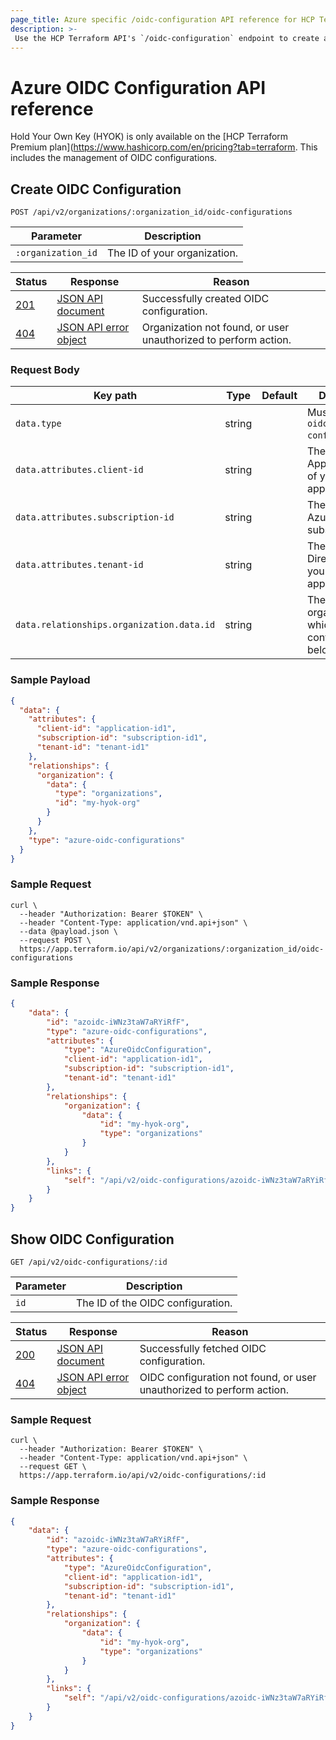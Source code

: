 ```yaml
---
page_title: Azure specific /oidc-configuration API reference for HCP Terraform
description: >-
 Use the HCP Terraform API's `/oidc-configuration` endpoint to create and view your Azure OIDC configurations for Hold Your Own Key (HYOK) in HCP Terraform.
---
```


[200]: https://developer.mozilla.org/en-US/docs/Web/HTTP/Status/200

[201]: https://developer.mozilla.org/en-US/docs/Web/HTTP/Status/201

[202]: https://developer.mozilla.org/en-US/docs/Web/HTTP/Status/202

[204]: https://developer.mozilla.org/en-US/docs/Web/HTTP/Status/204

[400]: https://developer.mozilla.org/en-US/docs/Web/HTTP/Status/400

[401]: https://developer.mozilla.org/en-US/docs/Web/HTTP/Status/401

[403]: https://developer.mozilla.org/en-US/docs/Web/HTTP/Status/403

[404]: https://developer.mozilla.org/en-US/docs/Web/HTTP/Status/404

[409]: https://developer.mozilla.org/en-US/docs/Web/HTTP/Status/409

[412]: https://developer.mozilla.org/en-US/docs/Web/HTTP/Status/412

[422]: https://developer.mozilla.org/en-US/docs/Web/HTTP/Status/422

[429]: https://developer.mozilla.org/en-US/docs/Web/HTTP/Status/429

[500]: https://developer.mozilla.org/en-US/docs/Web/HTTP/Status/500

[504]: https://developer.mozilla.org/en-US/docs/Web/HTTP/Status/504

[JSON API document]: /terraform/cloud-docs/api-docs#json-api-documents

[JSON API error object]: https://jsonapi.org/format/#error-objects

# Azure OIDC Configuration API reference

Hold Your Own Key (HYOK) is only available on the [HCP Terraform Premium plan](https://www.hashicorp.com/en/pricing?tab=terraform. This includes the management of OIDC configurations.

## Create OIDC Configuration
 `POST /api/v2/organizations/:organization_id/oidc-configurations`

 | Parameter           | Description                  |
 | ------------------- | ---------------------------- |
 | `:organization_id` | The ID of your organization. |

 | Status  | Response                  | Reason                                                            |
 |---------|---------------------------|-------------------------------------------------------------------|
 | [201][] | [JSON API document][]     | Successfully created OIDC configuration.  |
 | [404][] | [JSON API error object][] | Organization not found, or user unauthorized to perform action.    |

### Request Body

| Key path                         | Type    | Default   | Description                                                                                                                                                                                               |
| -------------------------------- | ------- | --------- | --------------------------------------------------------------------------------------------------------------------------------------------------------------------------------------------------------- |
| `data.type`                      | string  |           | Must be `"azure-oidc-configurations"`. |
| `data.attributes.client-id`                      | string  |           | The Client (or Application) ID of your Entra ID application. |
| `data.attributes.subscription-id`           | string  |          | The ID of your Azure subscription. |
| `data.attributes.tenant-id`                      | string  |           | The Tenant (or Directory) ID of your Entra ID application. |
| `data.relationships.organization.data.id` | string  |             | The id of the organization to which the OIDC configuration belongs. |

### Sample Payload
```json
{
  "data": {
    "attributes": {
      "client-id": "application-id1",
      "subscription-id": "subscription-id1",
      "tenant-id": "tenant-id1"
    },
    "relationships": {
      "organization": {
        "data": {
          "type": "organizations",
          "id": "my-hyok-org"
        }
      }
    },
    "type": "azure-oidc-configurations"
  }
}
```

### Sample Request

```shell
curl \
  --header "Authorization: Bearer $TOKEN" \
  --header "Content-Type: application/vnd.api+json" \
  --data @payload.json \
  --request POST \
  https://app.terraform.io/api/v2/organizations/:organization_id/oidc-configurations
```

### Sample Response

```json
{
    "data": {
        "id": "azoidc-iWNz3taW7aRYiRfF",
        "type": "azure-oidc-configurations",
        "attributes": {
            "type": "AzureOidcConfiguration",
            "client-id": "application-id1",
            "subscription-id": "subscription-id1",
            "tenant-id": "tenant-id1"
        },
        "relationships": {
            "organization": {
                "data": {
                    "id": "my-hyok-org",
                    "type": "organizations"
                }
            }
        },
        "links": {
            "self": "/api/v2/oidc-configurations/azoidc-iWNz3taW7aRYiRfF"
        }
    }
}
```


## Show OIDC Configuration
 `GET /api/v2/oidc-configurations/:id`

 | Parameter           | Description                  |
 | ------------------- | ---------------------------- |
 | `id` | The ID of the OIDC configuration. |

 | Status  | Response                  | Reason                                                            |
 |---------|---------------------------|-------------------------------------------------------------------|
 | [200][] | [JSON API document][]     | Successfully fetched OIDC configuration.  |
 | [404][] | [JSON API error object][] | OIDC configuration not found, or user unauthorized to perform action.    |

### Sample Request

```shell
curl \
  --header "Authorization: Bearer $TOKEN" \
  --header "Content-Type: application/vnd.api+json" \
  --request GET \
  https://app.terraform.io/api/v2/oidc-configurations/:id
```

### Sample Response

```json
{
    "data": {
        "id": "azoidc-iWNz3taW7aRYiRfF",
        "type": "azure-oidc-configurations",
        "attributes": {
            "type": "AzureOidcConfiguration",
            "client-id": "application-id1",
            "subscription-id": "subscription-id1",
            "tenant-id": "tenant-id1"
        },
        "relationships": {
            "organization": {
                "data": {
                    "id": "my-hyok-org",
                    "type": "organizations"
                }
            }
        },
        "links": {
            "self": "/api/v2/oidc-configurations/azoidc-iWNz3taW7aRYiRfF"
        }
    }
}
```
